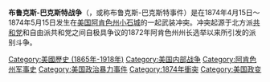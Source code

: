 {{expand|time=2013-06-12T10:49:28+00:00}}
{{unreferenced|time=2013-06-12T10:49:28+00:00}}
{{Infobox Military Conflict
|conflict=布鲁克斯-巴克斯特战争
|partof=
|image=
|caption=
|date=
|place=[[阿肯色州|阿肯色州]][[小石城|小石城]]
|casus= 政治鬥爭
|territory=
|result=
|combatant1=自由派共和党
|combatant2=北方派共和党
|combatant3=
|commander1=不詳
|commander2=不詳
|commander3=
|strength1=不詳
|strength2=不詳
|strength3=
|casualties1=不詳
|casualties2=不詳
|casualties3=
|notes=
}}
{{Campaignbox 美國重建時期}}

'''布鲁克斯-巴克斯特战争'''（{{lang-en|Brooks–Baxter War}}，或称布鲁克斯-巴克斯特事件）是在1874年4月15日～1874年5月15日发生在[[美国|美国]][[阿肯色州|阿肯色州]][[小石城|小石城]]的一起武装冲突。冲突起源于北方派[[共和黨_(美國)|共和党]]和自由派共和党之间自极具争议的1872年阿肯色州州长选举以来所引发的派别斗争。

{{美国参战}}
{{舊西部的槍戰與鬥爭}}

[[Category:美國歷史_(1865年-1918年)|Category:美國歷史 (1865年-1918年)]]
[[Category:美国内部战争|Category:美国内部战争]]
[[Category:阿肯色州军事史|Category:阿肯色州军事史]]
[[Category:美国政治暴力事件|Category:美国政治暴力事件]]
[[Category:1874年衝突|Category:1874年衝突]]
[[Category:美国政变|Category:美国政变]]